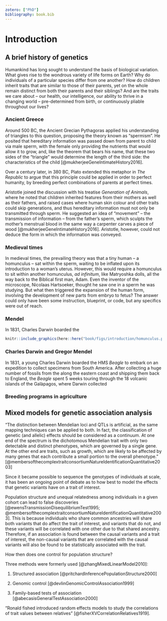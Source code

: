 ```yaml
---
zotero: ["PhD"]
bibliography: book.bib
---
```


# Introduction {#Introduction}

## A brief history of genetics

Humankind has long sought to understand the basis of biological variation. What gives rise to the wondrous variety of life forms on Earth? Why do individuals of a particular species differ from one another? How do children inherit traits that are similar to those of their parents, yet on the whole remain distinct from both their parents and their siblings? And are the traits we care about -- our health, our intelligence, our ability to thrive in a changing world -- pre-determined from birth, or continuously pliable throughout our lives? 

### Ancient Greece

Around 500 BC, the Ancient Grecian Pythagoras applied his understanding of triangles to this question, proposing the theory known as "spermism". He posited that hereditary information was passed down from parent to child via male sperm, with the female only providing the nutrients that would allow it to grow, and, like the theorem that bears his name, that these two sides of the "triangle" would determine the length of the third side: the characteristics of the child [@mukherjeeGeneIntimateHistory2016].

Over a century later, in 380 BC, Plato extended this metaphor in *The Republic* to argue that this principle could be applied in order to perfect humanity, by breeding perfect combinations of parents at perfect times. 

Aristotle joined the discussion with his treatise *Generation of Animals*, where he noted that children inherited features from their mothers as well as their fathers, and raised cases where human skin colour and other traits could skip generations, and thus hereditary information must not only be transmitted through sperm. He suggested an idea of "movement" -- the transmission of information -- from the father's sperm, which sculpts the mother's menstrual blood in the same way a carpenter carves a piece of wood [@mukherjeeGeneIntimateHistory2016]. Aristotle, however, could not deduce the form in which the information was conveyed.

### Medieval times

In medieval times, the prevailing theory was that a tiny human -- a homunculus -- sat within the sperm, waiting to be inflated upon its introduction to a woman's uterus. However, this would require a homunculus to sit within another homunculus, *ad infinitum*, like Matryoshka dolls, all the way back to the Biblical first man, Adam. Even the inventor of the microscope, Nicolaas Hartsoeker, thought he saw one in a sperm he was studying. But what then triggered the expansion of the human form, involving the development of new parts from embryo to fetus? The answer could only have been some instruction, blueprint, or code, but any specifics were out of reach.

### Mendel

In 1831, Charles Darwin boarded the 

```r
knitr::include_graphics(here::here("book/figs/introduction/homunculus.png"))
```

### Charles Darwin and Gregor Mendel

In 1831, a young Charles Darwin boarded the HMS *Beagle* to embark on an expedition to collect specimens from South America. After collecting a huge number of fossils from the along the eastern coast and shipping them back to England, the *Beagle* spent 5 weeks touring through the 18 volcanic islands of the Galàpagos, where Darwin collected 

### Breeding programs in agriculture

## Mixed models for genetic association analysis

"The distinction between Mendelian loci and QTLs is artificial, as the same mapping techniques can be applied to both. In fact, the classification of genetic (and allelic) effects should be considered as a continuum. At one end of the spectrum is the dichotomous Mendelian trait with only two detectable and distinct phenotypes, which are governed by a single gene. At the other end are traits, such as growth, which are likely to be affected by many genes that each contribute a small portion to the overall phenotype." [@membersofthecomplextraitconsortiumNatureIdentificationQuantitative2003]

Since it became possible to sequence the genotypes of individuals at scale, it has been an ongoing point of debate as to how best to model the effects that genetic variants have on a trait of interest.

Population structure and unequal relatedness among individuals in a given cohort can lead to false discoveries [@ewensTransmissionDisequilibriumTest1995; @membersofthecomplextraitconsortiumNatureIdentificationQuantitative2003]. This is because individuals who share common ancestries will share both variants that do affect the trait of interest, and variants that do not, and these variants will be correlated with one other due to that shared ancestry. Therefore, if an association is found between the causal variants and a trait of interest, the non-causal variants that are correlated with the causal variants will also be found to be statistically associated with the trait.

How then does one control for population structure? 

Three methods were formerly used [@zhangMixedLinearModel2010]: 

1. Structured association [@pritchardInferencePopulationStructure2000]

1. Genomic control [@devlinGenomicControlAssociation1999]

1. Family-based tests of association [@abecasisGeneralTestAssociation2000]

"Ronald fished introduced random effects models to study the correlations of trait values between relatives" [@fisherXVCorrelationRelatives1919].
